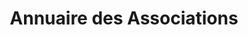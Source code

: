---
layout: ../../../layouts/AssoSort.astro
title: "Annuaire des Associations"
typeFilter: syndicat
affiliationFilter: sante
---